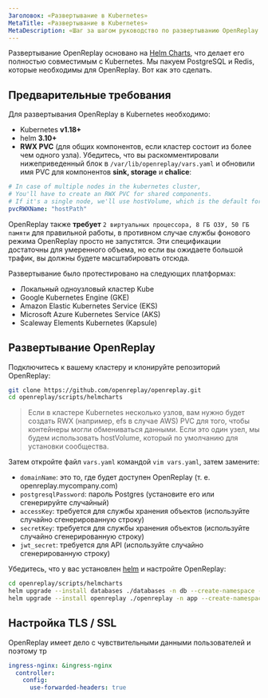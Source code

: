```yaml
---
Заголовок: «Развертывание в Kubernetes»
MetaTitle: «Развертывание в Kubernetes»
MetaDescription: «Шаг за шагом руководство по развертыванию OpenReplay в Kubernetes»
---
```


Развертывание OpenReplay основано на [Helm Charts](https://helm.sh), что делает его полностью совместимым с Kubernetes. Мы пакуем PostgreSQL и Redis, которые необходимы для OpenReplay. Вот как это сделать.

## Предварительные требования

Для развертывания OpenReplay в Kubernetes необходимо:
- Kubernetes **v1.18+**
- helm **3.10+**
- **RWX PVC** (для общих компонентов, если кластер состоит из более чем одного узла). Убедитесь, что вы раскомментировали нижеприведенный блок в `/var/lib/openreplay/vars.yaml` и обновили имя PVC для компонентов **sink, storage** и **chalice**:


```yaml
# In case of multiple nodes in the kubernetes cluster,
# You'll have to create an RWX PVC for shared components.
# If it's a single node, we'll use hostVolume, which is the default for the community/oss edition.
pvcRWXName: "hostPath"
```


OpenReplay также **требует** `2 виртуальных процессора, 8 ГБ ОЗУ, 50 ГБ памяти` для правильной работы, в противном случае службы фонового режима OpenReplay просто не запустятся. Эти спецификации достаточны для умеренного объема, но если вы ожидаете большой трафик, вы должны будете масштабировать отсюда.

Развертывание было протестировано на следующих платформах:
- Локальный одноузловый кластер Kube
- Google Kubernetes Engine (GKE)
- Amazon Elastic Kubernetes Service (EKS)
- Microsoft Azure Kubernetes Service (AKS)
- Scaleway Elements Kubernetes (Kapsule)

## Развертывание OpenReplay

Подключитесь к вашему кластеру и клонируйте репозиторий OpenReplay:


```bash
git clone https://github.com/openreplay/openreplay.git
cd openreplay/scripts/helmcharts
```


> Если в кластере Kubernetes несколько узлов,
вам нужно будет создать RWX (например, efs в случае AWS) PVC для того, чтобы контейнеры могли обмениваться данными.
Если это один узел, мы будем использовать hostVolume, который по умолчанию для установки сообщества.

Затем откройте файл `vars.yaml` командой `vim vars.yaml`, затем замените:
- `domainName`: это то, где будет доступен OpenReplay (т. е. openreplay.mycompany.com)
- `postgresqlPassword`: пароль Postgres (установите его или сгенерируйте случайный)
- `accessKey`: требуется для службы хранения объектов (используйте случайно сгенерированную строку)
- `secretKey`: требуется для службы хранения объектов (используйте случайно сгенерированную строку)
- `jwt_secret`: требуется для API (используйте случайно сгенерированную строку)

Убедитесь, что у вас установлен [helm](https://helm.sh/docs/intro/install/) и настройте OpenReplay:


```bash
cd openreplay/scripts/helmcharts
helm upgrade --install databases ./databases -n db --create-namespace --wait -f ./vars.yaml --atomic
helm upgrade --install openreplay ./openreplay -n app --create-namespace --wait -f ./vars.yaml --atomic
```


## Настройка TLS / SSL

OpenReplay имеет дело с чувствительными данными пользователей и поэтому тр
```yaml
ingress-nginx: &ingress-nginx
  controller:
    config:
      use-forwarded-headers: true
```
